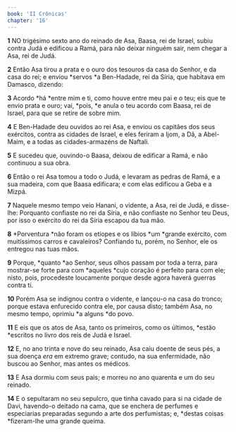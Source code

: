 ```yaml
---
book: 'II Crônicas'
chapter: '16'
---
```


**1** NO trigésimo sexto ano do reinado de Asa, Baasa, rei de Israel, subiu contra Judá e edificou a Ramá, para não deixar ninguém sair, nem chegar a Asa, rei de Judá.

**2** Então Asa tirou a prata e o ouro dos tesouros da casa do Senhor, e da casa do rei; e enviou *servos *a Ben-Hadade, rei da Síria, que habitava em Damasco, dizendo:

**3** Acordo *há *entre mim e ti, como houve entre meu pai e o teu; eis que te envio prata e ouro; vai, *pois, *e anula o teu acordo com Baasa, rei de Israel, para que se retire de sobre mim.

**4** E Ben-Hadade deu ouvidos ao rei Asa, e enviou os capitães dos seus exércitos, contra as cidades de Israel, e eles feriram a Ijom, a Dã, a Abel-Maim, e a todas as cidades-armazéns de Naftali.

**5** E sucedeu que, ouvindo-o Baasa, deixou de edificar a Ramá, e não continuou a sua obra.

**6** Então o rei Asa tomou a todo o Judá, e levaram as pedras de Ramá, e a sua madeira, com que Baasa edificara; e com elas edificou a Geba e a Mizpá.

**7** Naquele mesmo tempo veio Hanani, o vidente, a Asa, rei de Judá, e disse-lhe: Porquanto confiaste no rei da Síria, e não confiaste no Senhor teu Deus, por isso o exército do rei da Síria escapou da tua mão.

**8** *Porventura *não foram os etíopes e os líbios *um *grande exército, com muitíssimos carros e cavaleiros? Confiando tu, porém, no Senhor, ele os entregou nas tuas mãos.

**9** Porque, *quanto *ao Senhor, seus olhos passam por toda a terra, para mostrar-se forte para com *aqueles *cujo coração é perfeito para com ele; nisto, pois, procedeste loucamente porque desde agora haverá guerras contra ti.

**10** Porém Asa se indignou contra o vidente, e lançou-o na casa do tronco; porque estava enfurecido contra ele, por causa disto; também Asa, no mesmo tempo, oprimiu *a alguns *do povo.

**11** E eis que os atos de Asa, tanto os primeiros, como os últimos, *estão *escritos no livro dos reis de Judá e Israel.

**12** E, no ano trinta e nove do seu reinado, Asa caiu doente de seus pés, a sua doença _era_ em extremo grave; contudo, na sua enfermidade, não buscou ao Senhor, mas antes os médicos.

**13** E Asa dormiu com seus pais; e morreu no ano quarenta e um do seu reinado.

**14** E o sepultaram no seu sepulcro, que tinha cavado para si na cidade de Davi, havendo-o deitado na cama, que se enchera de perfumes e especiarias preparadas segundo a arte dos perfumistas; e, *destas coisas *fizeram-lhe uma grande queima.
